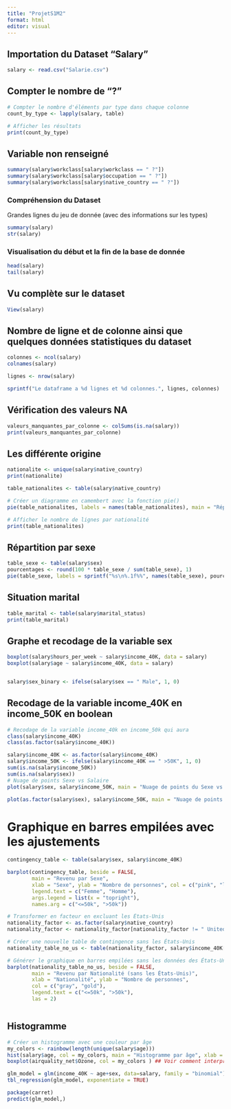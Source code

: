 ```yaml
---
title: "ProjetS1M2"
format: html
editor: visual
---
```


## Importation du Dataset "Salary"

```r
salary <- read.csv("Salarie.csv")
```

## Compter le nombre de "?"

```r
# Compter le nombre d'éléments par type dans chaque colonne
count_by_type <- lapply(salary, table)

# Afficher les résultats
print(count_by_type)
```

## Variable non renseigné

```r
summary(salary$workclass[salary$workclass == " ?"])
summary(salary$workclass[salary$occupation == " ?"])
summary(salary$workclass[salary$native_country == " ?"])
```

### Compréhension du Dataset

Grandes lignes du jeu de donnée (avec des informations sur les types)

```r
summary(salary)
str(salary)
```

### Visualisation du début et la fin de la base de donnée

```r
head(salary)
tail(salary)
```

## Vu complète sur le dataset

```r
View(salary)
```

## Nombre de ligne et de colonne ainsi que quelques données statistiques du dataset

```r
colonnes <- ncol(salary)
colnames(salary)

lignes <- nrow(salary)

sprintf("Le dataframe a %d lignes et %d colonnes.", lignes, colonnes)
```

## Vérification des valeurs NA

```r
valeurs_manquantes_par_colonne <- colSums(is.na(salary))
print(valeurs_manquantes_par_colonne)
```

## Les différente origine

```r
nationalite <- unique(salary$native_country)
print(nationalite)

table_nationalites <- table(salary$native_country)

# Créer un diagramme en camembert avec la fonction pie()
pie(table_nationalites, labels = names(table_nationalites), main = "Répartition des nationalités")

# Afficher le nombre de lignes par nationalité
print(table_nationalites)
```

## Répartition par sexe

```r
table_sexe <- table(salary$sex)
pourcentages <- round(100 * table_sexe / sum(table_sexe), 1)
pie(table_sexe, labels = sprintf("%s\n%.1f%%", names(table_sexe), pourcentages), main = "Répartition par sexe")
```

## Situation marital

```r
table_marital <- table(salary$marital_status)
print(table_marital)

```

## Graphe et recodage de la variable sex

```r
boxplot(salary$hours_per_week ~ salary$income_40K, data = salary)
boxplot(salary$age ~ salary$income_40K, data = salary)


salary$sex_binary <- ifelse(salary$sex == " Male", 1, 0)


```

## Recodage de la variable income_40K en income_50K en boolean

```r

# Recodage de la variable income_40k en income_50k qui aura
class(salary$income_40K)
class(as.factor(salary$income_40K))

salary$income_40K <- as.factor(salary$income_40K)
salary$income_50K <- ifelse(salary$income_40K == " >50K", 1, 0)
sum(is.na(salary$income_50K))
sum(is.na(salary$sex))
# Nuage de points Sexe vs Salaire
plot(salary$sex, salary$income_50K, main = "Nuage de points du Sexe vs Salaire", xlab = "Sexe", ylab = "Salaire")

plot(as.factor(salary$sex), salary$income_50K, main = "Nuage de points du Sexe vs Salaire", xlab = "Sexe", ylab = "Salaire")
```

# Graphique en barres empilées avec les ajustements

```r
contingency_table <- table(salary$sex, salary$income_40K)

barplot(contingency_table, beside = FALSE, 
        main = "Revenu par Sexe",
        xlab = "Sexe", ylab = "Nombre de personnes", col = c("pink", "lightblue"),
        legend.text = c("Femme", "Homme"), 
        args.legend = list(x = "topright"),
        names.arg = c("<=50k", ">50k")) 
```

```r
# Transformer en facteur en excluant les États-Unis
nationality_factor <- as.factor(salary$native_country)
nationality_factor <- nationality_factor[nationality_factor != " United-States"]

# Créer une nouvelle table de contingence sans les États-Unis
nationality_table_no_us <- table(nationality_factor, salary$income_40K[nationality_factor != " United-States"])

# Générer le graphique en barres empilées sans les données des États-Unis
barplot(nationality_table_no_us, beside = FALSE, 
        main = "Revenu par Nationalité (sans les États-Unis)",
        xlab = "Nationalité", ylab = "Nombre de personnes",
        col = c("gray", "gold"),
        legend.text = c("<=50k", ">50k"),
        las = 2)



```
## Histogramme 

```r
# Créer un histogramme avec une couleur par âge
my_colors <- rainbow(length(unique(salary$age)))
hist(salary$age, col = my_colors, main = "Histogramme par âge", xlab = "Âge")
boxplot(airquality_net$Ozone, col = my_colors ) ## Voir comment interpréter ce graphique
```

```r
glm_model = glm(income_40K ~ age+sex, data=salary, family = "binomial")
tbl_regression(glm_model, exponentiate = TRUE)
```

```r
package(carret)
predict(glm_model,)
```

